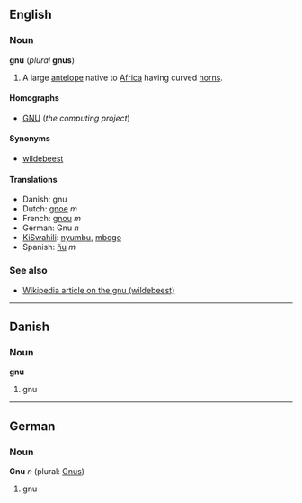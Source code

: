 ==English==
===Noun===
'''gnu''' (''plural'' '''gnus''')

#A large [[antelope]] native to [[Africa]] having curved [[horn]]s.

====Homographs====
*[[GNU]] (''the computing project'')

====Synonyms====
*[[wildebeest]]

====Translations====
*Danish: gnu
*Dutch: [[gnoe]] ''m''
*French: [[gnou]] ''m''
*German: Gnu ''n''
*[[KiSwahili]]: [[nyumbu]], [[mbogo]]
*Spanish: [[ñu]] ''m''

===See also===
*[[w:wildebeest|Wikipedia article on the gnu (wildebeest)]]

----
==Danish==
===Noun===
'''gnu'''

#gnu

----
==German==
===Noun===
'''Gnu''' ''n'' (plural: [[Gnus]])

#gnu